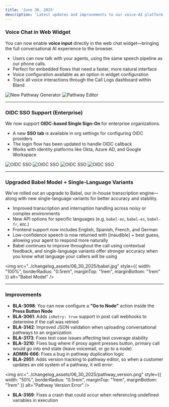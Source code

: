 ```yaml
---
title: 'June 30, 2025'
description: 'Latest updates and improvements to our voice-AI platform'
---
```


### Voice Chat in Web Widget

You can now enable **voice input** directly in the web chat widget—bringing the full conversational AI experience to the browser.

- Users can now talk with your agents, using the same speech pipeline as our phone calls.
- Perfect for embedded flows that need a faster, more natural interface
- Voice configuration available as an option in widget configuration
- Track all voice interactions through the Call Logs dashboard within Bland

<Tabs>
  <Tab title="Voice Chat">
    <img 
        src="../changelog_assets/06_30_2025/web_widget_voice.jpeg" 
        style={{ width: "100%", borderRadius: "0.5rem", marginTop: "1rem", marginBottom: "1rem" }}
        alt="New Pathway Generator"
    />
  </Tab>
  <Tab title="Voice Configuration">
    <img 
        src="../changelog_assets/06_30_2025/web_widget_voice_active.jpeg" 
        style={{ width: "100%", borderRadius: "0.5rem", marginTop: "1rem", marginBottom: "1rem" }}
        alt="Pathway Editor"
    />
  </Tab>
</Tabs>

---

### OIDC SSO Support (Enterprise)

We now support **OIDC-based Single Sign-On** for enterprise organizations.

- A new **SSO tab** is available in org settings for configuring OIDC providers
- The login flow has been updated to handle OIDC callback
- Works with identity platforms like Okta, Azure AD, and Google Workspace

<Tabs>
  <Tab title="SSO Login">
    <img 
        src="../changelog_assets/06_30_2025/SSO_login.jpeg" 
        style={{ width: "100%", borderRadius: "0.5rem", marginTop: "1rem", marginBottom: "1rem" }}
        alt="OIDC SSO"
    />
  </Tab>
  <Tab title="SSO Login">
    <img 
        src="../changelog_assets/06_30_2025/SSO_login_2.jpeg" 
        style={{ width: "100%", borderRadius: "0.5rem", marginTop: "1rem", marginBottom: "1rem" }}
        alt="OIDC SSO"
    />
  </Tab>
  <Tab title="SSO Configuration">
    <img 
        src="../changelog_assets/06_30_2025/SSO_configuration_bland.jpg" 
        style={{ width: "100%", borderRadius: "0.5rem", marginTop: "1rem", marginBottom: "1rem" }}
        alt="OIDC SSO"
    />
  </Tab>
  <Tab title="Add OIDC Provider">
    <img 
        src="../changelog_assets/06_30_2025/SSO_configuration_modal.jpg" 
        style={{ width: "100%", borderRadius: "0.5rem", marginTop: "1rem", marginBottom: "1rem" }}
        alt="OIDC SSO"
    />
  </Tab>
</Tabs>

---

### Upgraded Babel Model + Single-Language Variants

We’ve rolled out an upgrade to Babel, our in-house transcription engine—along with new single-language variants for better accuracy and stability.

- Improved transcription and interruption handling across noisy or complex environments
- New API options for specific languages (e.g. `babel-en`, `babel-es`, `babel-fr`, etc.)
- Frontend support now includes English, Spanish, French, and German
- Low-confidence speech is now returned with [inaudible] + best guess, allowing your agent to respond more naturally
- Babel continues to improve throughout the call using contextual feedback, and single-language variants offer stronger accuracy when you know what language your callers will be using

<img 
  src="../changelog_assets/06_30_2025/babel.jpg" 
  style={{ width: "100%", borderRadius: "0.5rem", marginTop: "1rem", marginBottom: "1rem" }}
  alt="Babel Model"
/>

---

### Improvements

- **BLA-3098**: You can now configure a **"Go to Node"** action inside the **Press Button Node**
- **BLA-3061**: Adds `isRetry: true` support in post call webhooks to determine if the call was retried
- **BLA-3142**: Improved JSON validation when uploading conversational pathways to an organization
- **BLA-3173**: Fixes test case issues affecting test coverage stability
- **BLA-3210**: Fixes bug where if proxy agent presses button, primary call would go into end state (leave voicemail, or go to a node)
- **ADMIN-666**: Fixes a bug in pathway duplication logic
- **BLA-2951**: Adds version tracking to pathway editor, so when a customer updates an old system of a pathway, it will error:

<img 
  src="../changelog_assets/06_30_2025/pathway_version.png" 
  style={{ width: "50%", borderRadius: "0.5rem", marginTop: "1rem", marginBottom: "1rem" }}
  alt="Pathway Version Error"
/>

- **BLA-3169**: Fixes a crash that could occur when referencing undefined variables in execution

